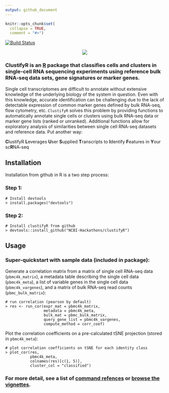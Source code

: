 ```yaml
---
output: github_document
---
```


```r
knitr::opts_chunk$set(
  collapse = TRUE,
  comment = "#>")
```

[![Build Status](https://travis-ci.org/NCBI-Hackathons/clustifyR.svg?branch=master)](https://travis-ci.org/NCBI-Hackathons/clustifyR)

<p align="center">
  <img src="/inst/logo/logo_transparent.png">
</p>

### ClustifyR is an [R](https://www.r-project.org/) package that classifies cells and clusters in single-cell RNA sequencing experiments using reference bulk RNA-seq data sets, gene signatures or marker genes. 

Single cell transcriptomes are difficult to annotate without extensive knowledge of the underlying biology of the system in question. Even with this knowledge, accurate identification can be challenging due to the lack of detectable expression of common marker genes defined by bulk RNA-seq, flow cytometry, etc. `ClustifyR` solves this problem by providing functions to automatically annotate single cells or clusters using bulk RNA-seq data or marker gene lists (ranked or unranked). Additional functions allow for exploratory analysis of similarities between single cell RNA-seq datasets and reference data. Put another way:

**C**lustifyR **L**everages **U**ser **S**upplied **T**ranscripts to **I**dentify **F**eatures in **Y**our sc**R**NA-seq

## Installation
Installation from github in R is a two step process:

### Step 1:
```
# Install devtools
> install.packages("devtools")
```

### Step 2:
```
# Install clustifyR from github
> devtools::install_github("NCBI-Hackathons/clustifyR")
```

## Usage

### Super-quickstart with sample data (included in package):

Generate a correlation matrix from a matrix of single cell RNA-seq data (`pbmc4k_matrix`), a metadata table describing the single cell data (`pbmc4k_meta`), a list of variable genes in the single cell data (`pbmc4k_vargenes`), and a matrix of bulk RNA-seq read counts (`pbmc_bulk_matrix`):

```
# run correlation (pearson by default)
> res <- run_cor(expr_mat = pbmc4k_matrix,
                 metadata = pbmc4k_meta,
                 bulk_mat = pbmc_bulk_matrix,
                 query_gene_list = pbmc4k_vargenes,
                 compute_method = corr_coef)
```

Plot the correlation coefficients on a pre-calculated tSNE projection (stored in `pbmc4k_meta`):

```
# plot correlation coefficients on tSNE for each identity class
> plot_cor(res,
           pbmc4k_meta,
           colnames(res)[c(1, 5)],
           cluster_col = "classified")
```

### For more detail, see a list of [command refences](https://ncbi-hackathons.github.io/clustifyR/reference/index.html) or [browse the vignettes](https://ncbi-hackathons.github.io/clustifyR/articles/).
